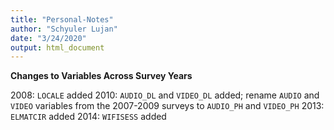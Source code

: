 ```yaml
---
title: "Personal-Notes"
author: "Schyuler Lujan"
date: "3/24/2020"
output: html_document
---
```


**Changes to Variables Across Survey Years**

2008: `LOCALE` added
2010: `AUDIO_DL` and `VIDEO_DL` added; rename `AUDIO` and `VIDEO` variables from the 2007-2009 surveys to `AUDIO_PH` and `VIDEO_PH`
2013: `ELMATCIR` added
2014: `WIFISESS` added
